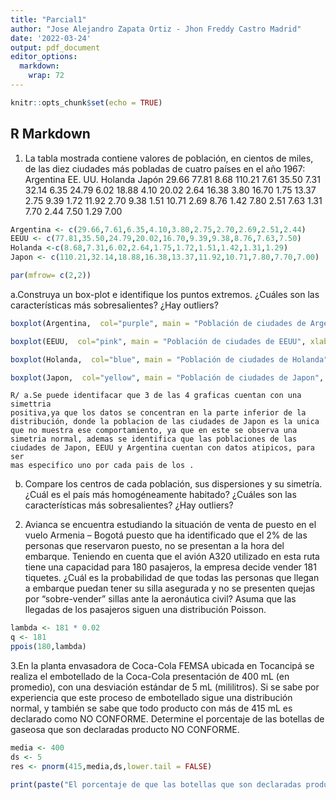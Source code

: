 ```yaml
---
title: "Parcial1"
author: "Jose Alejandro Zapata Ortiz - Jhon Freddy Castro Madrid"
date: '2022-03-24'
output: pdf_document
editor_options: 
  markdown: 
    wrap: 72
---
```


```r
knitr::opts_chunk$set(echo = TRUE)
```

## R Markdown

1.  La tabla mostrada contiene valores de población, en cientos de
    miles, de las diez ciudades más pobladas de cuatro países en el año
    1967: Argentina EE. UU. Holanda Japón 29.66 77.81 8.68 110.21 7.61
    35.50 7.31 32.14 6.35 24.79 6.02 18.88 4.10 20.02 2.64 16.38 3.80
    16.70 1.75 13.37 2.75 9.39 1.72 11.92 2.70 9.38 1.51 10.71 2.69 8.76
    1.42 7.80 2.51 7.63 1.31 7.70 2.44 7.50 1.29 7.00

```r
Argentina <- c(29.66,7.61,6.35,4.10,3.80,2.75,2.70,2.69,2.51,2.44)
EEUU <- c(77.81,35.50,24.79,20.02,16.70,9.39,9.38,8.76,7.63,7.50)
Holanda <-c(8.68,7.31,6.02,2.64,1.75,1.72,1.51,1.42,1.31,1.29)
Japon <- c(110.21,32.14,18.88,16.38,13.37,11.92,10.71,7.80,7.70,7.00)

par(mfrow= c(2,2))
```

a.Construya un box-plot e identifique los puntos extremos. ¿Cuáles son
las características más sobresalientes? ¿Hay outliers?

```r
boxplot(Argentina,  col="purple", main = "Población de ciudades de Argentina", xlab = "Población",Xlim=c(0,30), horizontal = TRUE)
```

```r
boxplot(EEUU,  col="pink", main = "Población de ciudades de EEUU", xlab = "Población", horizontal = TRUE)
```

```r
boxplot(Holanda,  col="blue", main = "Población de ciudades de Holanda", xlab = "Población", horizontal = TRUE)
```

```r
boxplot(Japon,  col="yellow", main = "Población de ciudades de Japon", xlab = "Población", horizontal = TRUE)
```

    R/ a.Se puede identifacar que 3 de las 4 graficas cuentan con una simettria
    positiva,ya que los datos se concentran en la parte inferior de la
    distribución, donde la poblacion de las ciudades de Japon es la unica
    que no muestra ese comportamiento, ya que en este se observa una
    simetria normal, ademas se identifica que las poblaciones de las
    ciudades de Japon, EEUU y Argentina cuentan con datos atipicos, para ser
    mas especifico uno por cada pais de los .

b.  Compare los centros de cada población, sus dispersiones y su
    simetría. ¿Cuál es el país más homogéneamente habitado? ¿Cuáles son
    las características más sobresalientes? ¿Hay outliers?

2.  Avianca se encuentra estudiando la situación de venta de puesto en
    el vuelo Armenia -- Bogotá puesto que ha identificado que el 2% de
    las personas que reservaron puesto, no se presentan a la hora del
    embarque. Teniendo en cuenta que el avión A320 utilizado en esta
    ruta tiene una capacidad para 180 pasajeros, la empresa decide
    vender 181 tiquetes. ¿Cuál es la probabilidad de que todas las
    personas que llegan a embarque puedan tener su silla asegurada y no
    se presenten quejas por "sobre-vender" sillas ante la aeronáutica
    civil? Asuma que las llegadas de los pasajeros siguen una
    distribución Poisson.

```r
lambda <- 181 * 0.02
q <- 181
ppois(180,lambda)
```

3.En la planta envasadora de Coca-Cola FEMSA ubicada en Tocancipá se
realiza el embotellado de la Coca-Cola presentación de 400 mL (en
promedio), con una desviación estándar de 5 mL (mililitros). Si se sabe
por experiencia que este proceso de embotellado sigue una distribución
normal, y también se sabe que todo producto con más de 415 mL es
declarado como NO CONFORME. Determine el porcentaje de las botellas de
gaseosa que son declaradas producto NO CONFORME.

```r
media <- 400
ds <- 5
res <- pnorm(415,media,ds,lower.tail = FALSE)

print(paste("El porcentaje de que las botellas que son declaradas producto NO CONFORME es de: ",res*100,'%'));

```
